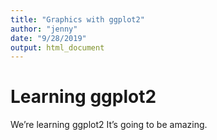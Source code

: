 ```yaml
---
title: "Graphics with ggplot2"
author: "jenny"
date: "9/28/2019"
output: html_document
---
```


# Learning ggplot2

We're learning ggplot2 It's going to be amazing.